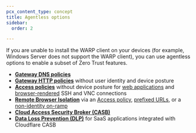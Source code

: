 ```yaml
---
pcx_content_type: concept
title: Agentless options
sidebar:
  order: 2

---
```


If you are unable to install the WARP client on your devices (for example, Windows Server does not support the WARP client), you can use agentless options to enable a subset of Zero Trust features.

* **[Gateway DNS policies](/cloudflare-one/connections/connect-devices/agentless/dns/)**
* **[Gateway HTTP policies](/cloudflare-one/connections/connect-devices/agentless/pac-files/)** without user identity and device posture
* **[Access policies](/cloudflare-one/policies/access/)** without device posture for [web applications](/cloudflare-one/applications/configure-apps/) and [browser-rendered](/cloudflare-one/applications/non-http/browser-rendering/) SSH and VNC connections
* **[Remote Browser Isolation](/cloudflare-one/policies/browser-isolation/)** via an [Access policy](/cloudflare-one/policies/access/isolate-application/), [prefixed URLs](/cloudflare-one/policies/browser-isolation/setup/clientless-browser-isolation/), or a [non-identity on-ramp](/cloudflare-one/policies/browser-isolation/setup/non-identity/)
* **[Cloud Access Security Broker (CASB)](/cloudflare-one/applications/scan-apps/)**
* **[Data Loss Prevention (DLP)](/cloudflare-one/applications/scan-apps/casb-dlp/)** for SaaS applications integrated with Cloudflare CASB
